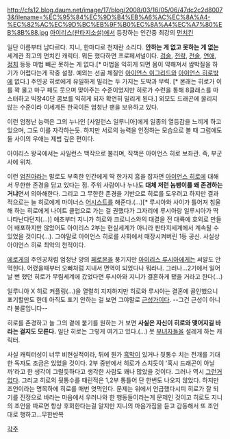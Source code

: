 http://cfs12.blog.daum.net/image/17/blog/2008/03/16/05/06/47dc2c2d80073&filename=%EC%95%84%EC%9D%B4%EB%A6%AC%EC%8A%A4-%EC%82%AC%EC%9D%BC%EB%9F%B0%EC%8A%A4%EC%A7%80%EB%8B%88.jpg
[[아이리스(판타지소설)]]에서 등장하는 인간중 최강의 [[먼치킨]]

일단 이름부터 남다르다. 지니, 한마디로 천재란 소리다. '''안하는 게 없고 못하는 게 없는''' 세계관 최고의 먼치킨 캐릭터. 뭐든 했다하면 프로페셔널이다. 
[[검술]], [[전략]], [[전술]], [[연애]], [[정치]] 등등 마법 빼곤 못하는 게 없다.[* 마법을 익히게 되면 몸이 약해져서 쌈박질을 하기가 어렵다는게 작중 설정. 예외는 선골 체질인 [[아이언스 이그리드]]와 [[아이언스 히로]]밖에 없다.] 주인공 히로에게 유일하게 밀리는 두 가지는 도박과 무력. [* 본래는 히로가 이를 꽉 물고 마구 패도 웃으며 맞아주는 수준이었지만 히로가 수련을 통해 8클래스를 마스터하고 빅장40단 콤보를 익히게 되자 확연히 밀리게 된다.] 외모도 드래곤에 꿇리지 않는 수준이라 이세계든 한국이든 엄청난 팬을 보유하고 있다. 

이런 엄청난 능력은 그의 누나인 [사일런스 일루니아]에게 일종의 열등감을 느끼게 하고 있으며, 그도 이를 자각하는듯. 하지만 서로의 능력을 인정하는 모습으로 볼 때 그럼에도 둘 사이의 우애는 제법 깊은 편이다.

아이리스 왕국에서는 사일런스 백작으로 불리며, 직책은 아이언스 히로 보좌관. 즉, 부군사에 위치.

이런 [[엄친아]]라는 말로도 부족한 인간에게 딱 한가지 흠을 잡자면 [[아이언스 히로]]에 대해서 무한한 존경을 담고 있다는 점. 주위 사람이나 누나도 '''대체 저런 놈팽이를 왜 존경하는거냐'''면서 의아해한다. 그리고 그 무한한 존경을 기반으로 히로를 도우려고 하지만 결과적으로는 늘 히로에게 마이너스 [[어시스트]]를 해준다.(...)[* 루시아와 사이가 틀어져 침울해 하는 히로에게 나이트 클럽으로 가는 걸 권했다가 그자리에 루시아랑 일루시아가 딱 나타난다던지(...)] 애초부터 지니가 히로와 크로니스와의 대결을 전 대륙에 호외로 만들어 배포하지만 않았어도 아이리스 2부는 현실세계가 아니라 판타지세계에서 계속될 수 있었을 것이다(...). 그야말로 아이언스 히로를 사회에서 매장시켜버린 1등 공신. 사실상 아이언스 히로 최악의 천적이다.

[[에로게]]의 주인공처럼 엄청난 양의 [[페로몬]]을 풍기지만 [[아이리스 루시아]]에게는 씨알도 안먹힌다. 어렸을때부터 오빠처럼 지내서 면역이 되었다나 뭐라나. 그러나...2기에서 일어날 뻔 했던 히로가 무림세계에 갔었다면 루시아와 지니가 결혼하게 됐을 거라고 한다(...)

일루니아 X 히로 커플링(...)을 열렬히 지지하지만 히로와 루시아는 결혼에 골인했으니 포기할만도 한데 아직도 포기 안하는 걸 보면 그야말로 [[근성가이]]다. --그건 근성이 아니라 불륜입니다--

히로를 존경하고 늘 그의 곁에 붙기를 원하는 거 보면 '''사실은 자신이 히로와 맺어지길 바라는 걸지도 모른다.''' 일단 히로는 그렇게 여기고 있다.(…) 뭇 [[부녀자]]들을 설레게 하는 캐릭터.

사실 캐릭터성이 너무 비현실적이라, 뒤에 뭔가 [[흑막]]이 있거나 뒷통수 치는 전개를 기대한 독자도 조금은 있었을 것이다. 2부 중반에서 히로가 스치듯이 '혹시 드래곤이 아닐까'라고 한 생각이 그럴듯하다고 생각한 사람도 꽤나 많았을 것이다. 그러나 역시 [[그런거 없다]]. 그리고 히로의 뒷통수를 때린적은 1,2부 통틀어 단 한번도 나오지 않았다. 하지만 조언이라는 명목하에 히로를 매번 엿먹인다. 문제는 위에서 언급했다시피 히로가 잘 되기를 진정으로 바라는 마음에서 우러나와 한 행동들이라는게 문제인 것이고 히로도 지니의 조언을 따르면 항상 후회한다는걸 알지만 지니의 마음가짐을 듣고 감동해서 또 조언대로 행하고...무한반복


[[각주]]
